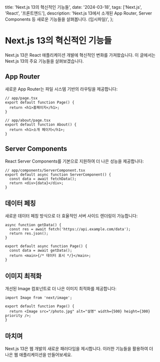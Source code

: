   title: 'Next.js 13의 혁신적인 기능들',
  date: '2024-03-18',
  tags: ['Next.js', 'React', '프론트엔드'],
  description:
    'Next.js 13에서 소개된 App Router, Server Components 등 새로운 기능들을 살펴봅니다. (임시파일)',
};

# Next.js 13의 혁신적인 기능들

Next.js 13은 React 애플리케이션 개발에 혁신적인 변화를 가져왔습니다. 이 글에서는 Next.js 13의 주요 기능들을 살펴보겠습니다.

## App Router

새로운 App Router는 파일 시스템 기반의 라우팅을 제공합니다:

```tsx
// app/page.tsx
export default function Page() {
  return <h1>홈페이지</h1>;
}

// app/about/page.tsx
export default function About() {
  return <h1>소개 페이지</h1>;
}
```

## Server Components

React Server Components를 기본으로 지원하여 더 나은 성능을 제공합니다:

```tsx
// app/components/ServerComponent.tsx
export default async function ServerComponent() {
  const data = await fetchData();
  return <div>{data}</div>;
}
```

## 데이터 페칭

새로운 데이터 페칭 방식으로 더 효율적인 서버 사이드 렌더링이 가능합니다:

```tsx
async function getData() {
  const res = await fetch('https://api.example.com/data');
  return res.json();
}

export default async function Page() {
  const data = await getData();
  return <main>{/* 데이터 표시 */}</main>;
}
```

## 이미지 최적화

개선된 Image 컴포넌트로 더 나은 이미지 최적화를 제공합니다:

```tsx
import Image from 'next/image';

export default function Page() {
  return <Image src="/photo.jpg" alt="설명" width={500} height={300} priority />;
}
```

## 마치며

Next.js 13은 웹 개발의 새로운 패러다임을 제시합니다.
이러한 기능들을 활용하여 더 나은 웹 애플리케이션을 만들어보세요.
